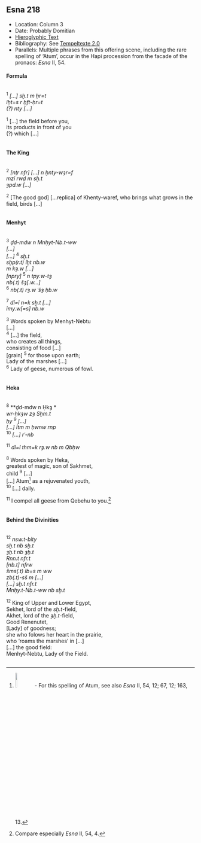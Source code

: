 ## Esna 218 {-}  
  
<style>  
  
  .col2 {  
    columns: 2 320px;         /* number of columns and width in pixels*/  
    -webkit-columns: 2 320px; /* chrome, safari */  
    -moz-columns: 2 320px;    /* firefox */  
    -webkit-column-break-inside: avoid;  
    -page-break-inside: avoid;  
    -break-inside: avoid;  
  }  
  
</style>  

- Location: Column 3
- Date: Probably Domitian 
- [Hieroglyphic Text](https://www.ifao.egnet.net/uploads/publications/enligne/Temples-Esna003.pdf#page=105){target="_blank"}  
- Bibliography: See [Tempeltexte 2.0](http://www.tempeltexte.uni-tuebingen.de/portal/#/text-detail/942)
- Parallels: Multiple phrases from this offering scene, including the rare spelling of 'Atum', occur in the Hapi procession from the facade of the pronaos: *Esna* II, 54.

#### Formula {-}

<div class="col2">  

^1^ *[...] sḫ.t m ḥr=t*  
*ỉḫt=s r ḫft-ḥr=t*  
*(?) nty [...]*  
  
^1^ [...] the field before you,  
its products in front of you  
(?) which [...]  

</div>  

#### The King {-}

<div class="col2"> 

^2^ *[nṯr nfr]  * 
*[...] n ḫnty-wȝr=f*  
*mzỉ rwḏ m sḫ.t *   
*ȝpd.w [...]*  

^2^ [The good god]
[...replica] of Khenty-waref,
who brings what grows in the field,
birds [...]

</div>  

#### Menhyt {-}

<div class="col2"> 

^3^ *ḏd-mdw n Mnḥyt-Nb.t-ww *  
*[...]*  
*[...]* ^4^ *sḫ.t*  
*sḫp(r.t) ỉḫt nb.w *  
*m kȝ.w [...]*  
*[npry]* ^5^ *n tpy.w-tȝ*  
*nb(.t) šȝ[.w...]*  
^6^ *nb(.t) rȝ.w ʿšȝ ḥb.w*  
   
^7^ *dỉ=ỉ n=k sḫ.t [...]*  
*ỉmy.w[=s] nb.w*  
  
^3^ Words spoken by Menhyt-Nebtu  
[...]  
^4^ [...] the field,  
who creates all things,  
consisting of food [...]  
[grain] ^5^ for those upon earth;  
Lady of the marshes [...]  
^6^ Lady of geese, numerous of fowl.  
 
</div>  

#### Heka {-}

<div class="col2"> 

^8^ **ḏd-mdw n Ḥkȝ *  
*wr-ḥkȝw zȝ Sḫm.t*  
*ḫy* ^9^ *[...]*  
*[...] Ỉtm m ḥwnw rnp *  
^10^ *[...] rʿ-nb*  
   
^11^ *dỉ=ỉ thm=k rȝ.w nb m Qbḥw*  
  
^8^ Words spoken by Heka,  
greatest of magic, son of Sakhmet,  
child ^9^ [...]  
[...] Atum[^fn-218-9] as a rejuvenated youth,  
^10^ [...] daily.  
  
^11^ I compel all geese from Qebehu to you.[^fn-218-10]  

</div>

[^fn-218-9]: ![](./images/218_9_1.png){width=10%} - For this spelling of Atum, see also *Esna* II, 54, 12; 67, 12; 163, 13.
[^fn-218-10]: Compare especially *Esna* II, 54, 4.

#### Behind the Divinities {-}

<div class="col2"> 

^12^ *nsw.t-bỉty*  
*sḫ.t nb sḫ.t*  
*ȝḫ.t nb ȝḫ.t*  
*Rnn.t nfr.t *  
*[nb.t] nfrw*  
*šms(.t) ỉb=s m ww*  
*zb(.t)-sš m [...]*  
*[...] sḫ.t nfr.t*  
*Mnḥy.t-Nb.t-ww nb sḫ.t*
  
^12^ King of Upper and Lower Egypt,  
Sekhet, lord of the *sḫ.t*-field,  
Akhet, lord of the *ȝḫ.t*-field,  
Good Renenutet,  
[Lady] of goodness;  
she who folows her heart in the prairie,  
who 'roams the marshes' in [...]  
[...] the good field:  
Menhyt-Nebtu, Lady of the Field.

</div>